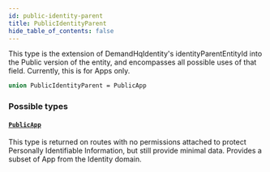```yaml
---
id: public-identity-parent
title: PublicIdentityParent
hide_table_of_contents: false
---
```



This type is the extension of DemandHqIdentity's identityParentEntityId into the Public version of the entity,
        and encompasses all possible uses of that field.
        Currently, this is for Apps only.

```graphql
union PublicIdentityParent = PublicApp
```


### Possible types

#### [`PublicApp`](/developers/demandhq-apis/demand-api/graphql/reference/objects/public-app)

This type is returned on routes with no permissions attached to protect
Personally Identifiable Information, but still provide minimal data.
Provides a subset of App from the Identity domain.




